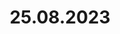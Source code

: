 ---
title: "25.08.2023"
image: "img/hero_image.jpg"
slug: "/"

newspaper_image: "img/newspaper.jpeg"

ext_link_0_image: "img/ext_link-0-image-chairs_flowers.jpg"
ext_link_0_text: "Zu-/Absagen"
ext_link_0_link: "https://doodle.com/meeting/participate/id/dBP89oYa"

ext_link_1_image: "img/ext_link-1-image-cake.jpg"
ext_link_1_text: "Kulinarische Beiträge"
ext_link_1_link: "https://werbringtwas.com/poll/a0a2611"

ext_link_2_image: "img/ext_link-3-image-download.jpg"
ext_link_2_text: "Bilder"
ext_link_2_link: "https://onedrive.live.com/?authkey=%21APXhqHscpOxDx1M&id=887BEAD0B8F1708%21124666&cid=0887BEAD0B8F1708"

ext_link_3_image: "img/ext_link-5_backwelt.png"
ext_link_3_text: "Rezept-Inspirationen"
ext_link_3_link: "https://www.reingersbackwelt.com/"
---